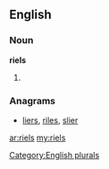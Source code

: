 ==English==

===Noun===
'''riels'''

# {{plural of|[[riel]]}}

===Anagrams===
* [[liers#English|liers]], [[riles#English|riles]], [[slier#English|slier]]

[[Category:English plurals]]

[[ar:riels]]
[[my:riels]]